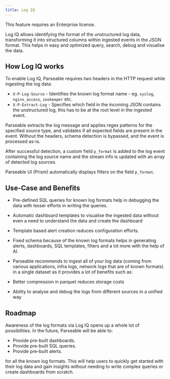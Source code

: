 ```yaml
---
title: Log IQ
---
```


<Callout type="info">
  <EnterpriseBadge /> This feature requires an Enterprise license.
</Callout>

Log IQ allows identifying the format of the unstructured log data, transforming it into structured columns within ingested events in the JSON format. This helps in easy and optimized query, search, debug and visualise the data.

## How Log IQ works 

To enable Log IQ, Parseable requires two headers in the HTTP request while ingesting the log data:

- `X-P-Log-Source` - Identifies the known log format name - eg. `syslog`, `nginx_access`, `zookeeper` etc.
- `X-P-Extract-Log` - Specifies which field in the incoming JSON contains the unstructured log, this has to be at the root level in the ingested event.

Parseable extracts the log message and applies regex patterns for the specified source type, and validates if all expected fields are present in the event. Without the headers, schema detection is bypassed, and the event is processed as-is.

After successful detection, a custom field `p_format` is added to the log event containing the log source name and the stream info is updated with an array of detected log sources.

Parseable UI (Prism) automatically displays filters on the field `p_format`.

## Use-Case and Benefits

- Pre-defined SQL queries for known log formats help in debugging the data with lesser efforts in writing the queries.

- Automatic dashboard templates to visualise the ingested data without even a need to understand the data and create the dashboard

- Template based alert creation reduces configuration efforts.

- Fixed schema because of the known log formats helps in generating alerts, dashboards, SQL templates, filters and a lot more with the help of AI.

- Parseable recommends to ingest all of your log data (coming from various applications, infra logs, network logs that are of known formats) in a single dataset as it provides a lot of benefits such as:

- Better compression in parquet reduces storage costs

- Ability to analyse and debug the logs from different sources in a unified way

## Roadmap

Awareness of the log formats via Log IQ opens up a whole lot of possibilities. In the future, Parseable will be able to:

- Provide pre-built dashboards.
- Provide pre-built SQL queries.
- Provide pre-built alerts.

for all the known log formats. This will help users to quickly get started with their log data and gain insights without needing to write complex queries or create dashboards from scratch.
